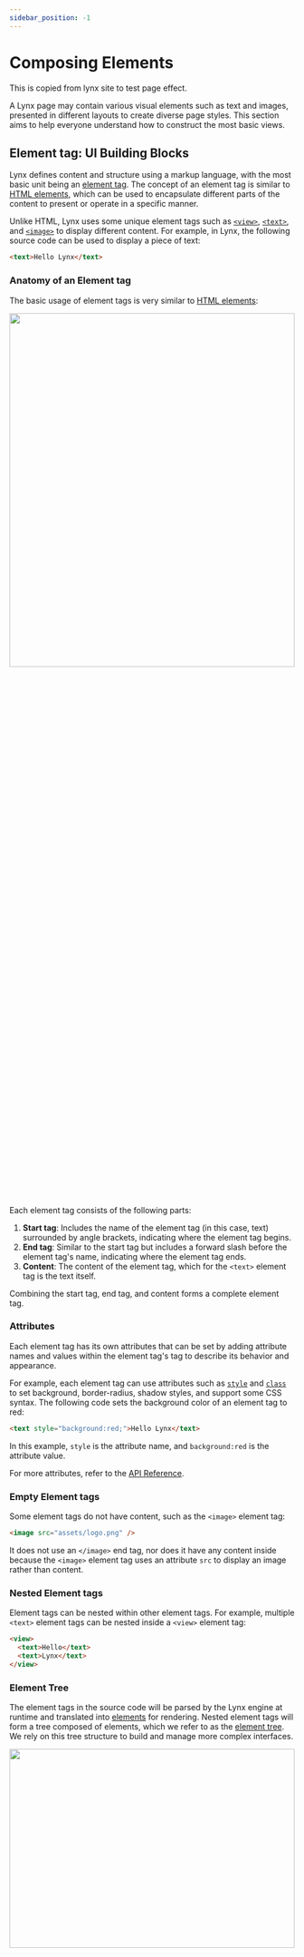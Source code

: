 ```yaml
---
sidebar_position: -1
---
```

# Composing Elements

This is copied from lynx site to test page effect.

A Lynx page may contain various visual elements such as text and images, presented in different layouts to create diverse page styles. This section aims to help everyone understand how to construct the most basic views.

## Element tag: UI Building Blocks

Lynx defines content and structure using a markup language, with the most basic unit being an [element tag](/guide/spec.html#element-tag). The concept of an element tag is similar to [HTML elements](https://developer.mozilla.org/en-US/docs/Glossary/Element), which can be used to encapsulate different parts of the content to present or operate in a specific manner.

Unlike HTML, Lynx uses some unique element tags such as [`<view>`](/api/elements/built-in/view), [`<text>`](/api/elements/built-in/text), and [`<image>`](/api/elements/built-in/image) to display different content. For example, in Lynx, the following source code can be used to display a piece of text:

```html
<text>Hello Lynx</text>
```

### Anatomy of an Element tag

The basic usage of element tags is very similar to [HTML elements](https://developer.mozilla.org/en-US/docs/Learn_web_development/Getting_started/Your_first_website/Creating_the_content#anatomy_of_an_html_element):

<img
  src="https://lf-lynx.tiktok-cdns.com/obj/lynx-artifacts-oss-sg/lynx-website/assets/doc/elements_tags.png"
  width="100%"
  height="40%"
/>

Each element tag consists of the following parts:

1. **Start tag**: Includes the name of the element tag (in this case, text) surrounded by angle brackets, indicating where the element tag begins.
2. **End tag**: Similar to the start tag but includes a forward slash before the element tag's name, indicating where the element tag ends.
3. **Content**: The content of the element tag, which for the `<text>` element tag is the text itself.

Combining the start tag, end tag, and content forms a complete element tag.

### Attributes

Each element tag has its own attributes that can be set by adding attribute names and values within the element tag's tag to describe its behavior and appearance.

For example, each element tag can use attributes such as [`style`](/api/elements/built-in/view#style) and [`class`](/api/elements/built-in/view#class) to set background, border-radius, shadow styles, and support some CSS syntax. The following code sets the background color of an element tag to red:

```html
<text style="background:red;">Hello Lynx</text>
```

In this example, `style` is the attribute name, and `background:red` is the attribute value.

For more attributes, refer to the [API Reference](/api/elements/built-in/view).

### Empty Element tags

Some element tags do not have content, such as the `<image>` element tag:

```html
<image src="assets/logo.png" />
```

It does not use an `</image>` end tag, nor does it have any content inside because the `<image>` element tag uses an attribute `src` to display an image rather than content.

### Nested Element tags

Element tags can be nested within other element tags. For example, multiple `<text>` element tags can be nested inside a `<view>` element tag:

```html
<view>
  <text>Hello</text>
  <text>Lynx</text>
</view>
```

### Element Tree

The element tags in the source code will be parsed by the Lynx engine at runtime and translated into [elements](/guide/spec.html#element) for rendering. Nested element tags will form a tree composed of elements, which we refer to as the [element tree](/guide/spec.html#element-tree). We rely on this tree structure to build and manage more complex interfaces.

<img
  src="https://lf-lynx.tiktok-cdns.com/obj/lynx-artifacts-oss-sg/lynx-website/assets/doc/elements_tree.png"
  width="100%"
  height="30%"
/>

## Built-in Elements

The Lynx Engine comes with some built-in elements by default to help you quickly build pages.

### View

The `<view>` is the most basic element, commonly used to wrap other elements and carry some drawing capability. For example, the following code sets the entire view's background color to gray and adds some padding within the view:

```html
<view style="padding:10px;background:gray;">
  <text>Hello Lynx</text>
</view>
```

<img
  src="https://lf-lynx.tiktok-cdns.com/obj/lynx-artifacts-oss-sg/lynx-website/assets/doc/elements_hello_lynx_gray.png"
  width="100%"
  height="30%"
/>

### Text

As mentioned earlier, the `<text>` element is used to display text content. For instance, the following code can be used to display a piece of text:

```html
<text>Hello Lynx</text>
```

<img
  src="https://lf-lynx.tiktok-cdns.com/obj/lynx-artifacts-oss-sg/lynx-website/assets/doc/elements_hello_lynx.png"
  width="100%"
  height="30%"
/>

### Image

The `<image>` element is used to display images. For example, the following code can be used to display an image:

```html
<image auto-size style="width:100px;" src="assets/logo.png" />
```

<img
  src="https://lf-lynx.tiktok-cdns.com/obj/lynx-artifacts-oss-sg/lynx-website/assets/doc/elements_lynx_logo.png"
  width="20%"
/>

### More Built-in Elements

For all built-in Lynx elements, refer to [Built-in Elements Documentation](/api/elements/built-in/view).

## Behind the Elements: Native Rendering

<img
  src="https://lf-lynx.tiktok-cdns.com/obj/lynx-artifacts-oss-sg/lynx-website/assets/doc/elements_2_na.png"
  width="100%"
  height="30%"
/>

Lynx elements are designed to be platform-agnostic. They are rendered natively by the Lynx Engine into the UI primitives for each platforms, such as iOS and Android views, or HTML elements (including [custom elements](https://developer.mozilla.org/en-US/docs/Web/API/Web_components/Using_custom_elements)) on the Web.

Lynx enables cross-platform application development based on the web technology, with its core being the establishment of a unified rendering system through element abstraction. Understanding the mapping relationship between the native views of the platform and Lynx elements is crucial to mastering the design concepts of elements within this framework. Below are some of the built-in elements and their corresponding concepts or analogues in different platforms:

| Element                                               | Android                  | iOS                               | Web analogy                    | Description                                                                                                               |
| :---------------------------------------------------- | :----------------------- | :-------------------------------- | :----------------------------- | :------------------------------------------------------------------------------------------------------------------------ |
| [`<view>`](/api/elements/built-in/view)               | `ViewGroup`              | `UIView`                          | Non-scrollable `<div>`         | Basic view container, often used for layout capabilities, stylization, and wrapping other elements.                       |
| [`<text>`](/api/elements/built-in/text)               | `TextView`               | `UITextView`                      | `<p>`                          | Used for displaying text content. Specific text styles can be aligned.                                                    |
| [`<image>`](/api/elements/built-in/image)             | `ImageView`              | `UIImageView`                     | `<img>`                        | Used for displaying different types of images, including web images, static resources, and local disk images.             |
| [`<scroll-view>`](/api/elements/built-in/scroll-view) | `ScrollView`             | `UIScrollView`                    | `<div>` with `overflow:scroll` | Basic scrollable element that supports horizontal and vertical scrolling. Allows users to scroll to display more content. |
| [`<list>`](/api/elements/built-in/list)               | `RecyclerView`           | `UICollectionView`                | None                           | High-performance scrollable element that reduces memory pressure through lazy loading and view reuse.                     |
| [`<page>`](/api/elements/built-in/page)               | `ViewRootImpl` of a page | `UIViewController.view` of a page | Non-resizable `<body>`         | Root node of a page, usually doesn't need to be added manually.                                                           |

## Extending with Custom Elements

If built-in elements can't meet your needs, you can expand Lynx's capabilities by implementing native elements customarily. This is one of Lynx's powerful features.

For more details, refer to [Extending Native Elements Documentation](/guide/custom-native-component).

## Components: Composition of Elements

In more complex Lynx view structures, various types of elements are often nested and combined layer by layer to form richer and more diverse interface units. This is the core idea of component-based development in front-end frameworks: achieving modular construction of interfaces through reusable encapsulation units.

In ReactLynx, we follow the React development paradigm. By using a function and JSX to assemble the elements and define a component, its design philosophy and basic principles follow the [React Component Design Documentation](https://react.dev/learn/describing-the-ui). For example:
{/* 
<Go
  example="composing-elements"
  img="https://lf-lynx.tiktok-cdns.com/obj/lynx-artifacts-oss-sg/lynx-website/assets/doc/elements_lynx_logo_hello_lynx.png"
  defaultEntryFile="dist/main.lynx.bundle"
  defaultFile="src/App.tsx"
  entry="src/App.tsx"
  highlight="{7-10}"
/> */}

---

In the next chapter, we will add more elaborate styles to the interface.